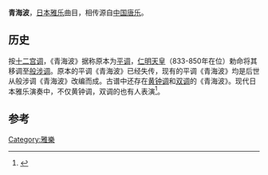 '''青海波'''，[[日本雅樂|日本雅乐]]曲目，相传源自[[中国|中国]][[唐朝樂舞|唐乐]]。

== 历史 ==
按[[十二宫调|十二宫调]]，《青海波》据称原本为[[平调|平调]]，[[仁明天皇|仁明天皇]]（833-850年在位）勅命将其移调至[[般涉调|般涉调]]。原本的平调《青海波》已经失传，现有的平调《青海波》均是后世从般涉调《青海波》改编而成。古谱中还存在[[黄钟调|黄钟调]]和[[双调|双调]]的《青海波》。现代日本雅乐演奏中，不仅黄钟调，双调的也有人表演<ref>{{cite web |title=雅楽コンサートno.35聴きどころ②　管絃「青海波」 |url=https://reigakusha.com/home/3219 |website=伶楽舎 |accessdate=2020-08-07}}</ref>。

== 参考 ==
{{reflist}}

[[Category:雅樂|Category:雅樂]]